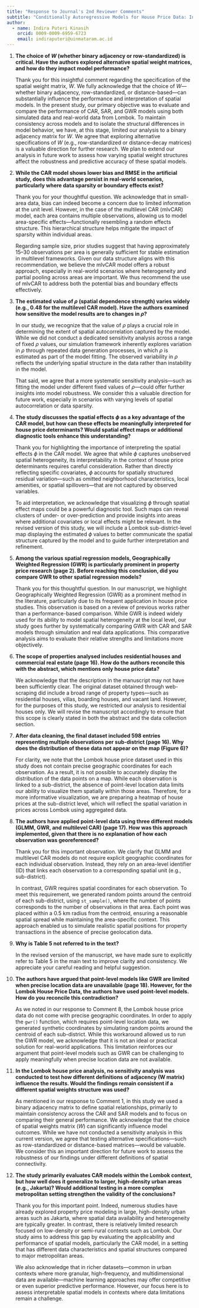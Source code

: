 ```yaml
---
title: "Response to Journal's 2nd Reviewer Comments"
subtitle: "Conditionally Autoregressive Models for House Price Data: Insights From a Comparative Simulation Study"
author: 
  - name: Indira Puteri Kinasih
    orcid: 0009-0009-6959-6723
    email: indiraputeri@uinmataram.ac.id
---
```


1.  **The choice of $W$ (whether binary adjacency or row-standardized) is critical. Have the authors explored alternative spatial weight matrices, and how do they impact model performance?**

    Thank you for this insightful comment regarding the specification of the spatial weight matrix, $W$. We fully acknowledge that the choice of $W$—whether binary adjacency, row-standardized, or distance-based—can substantially influence the performance and interpretation of spatial models. In the present study, our primary objective was to evaluate and compare the performance of CAR, SAR, and GWR models using both simulated data and real-world data from Lombok. To maintain consistency across models and to isolate the structural differences in model behavior, we have, at this stage, limited our analysis to a binary adjacency matrix for $W$. We agree that exploring alternative specifications of $W$ (e.g., row-standardized or distance-decay matrices) is a valuable direction for further research. We plan to extend our analysis in future work to assess how varying spatial weight structures affect the robustness and predictive accuracy of these spatial models.

2.  **While the CAR model shows lower bias and RMSE in the artificial study, does this advantage persist in real-world scenarios, particularly where data sparsity or boundary effects exist?**

    Thank you for your thoughtful question. We acknowledge that in small-area data, bias can indeed become a concern due to limited information at the unit level. However, in the case of the multilevel CAR (mlvCAR) model, each area contains multiple observations, allowing us to model area-specific effects—functionally resembling a random effects structure. This hierarchical structure helps mitigate the impact of sparsity within individual areas.

    Regarding sample size, prior studies suggest that having approximately 15–30 observations per area is generally sufficient for stable estimation in multilevel frameworks. Given our data structure aligns with this recommendation, we believe the mlvCAR model offers a robust approach, especially in real-world scenarios where heterogeneity and partial pooling across areas are important. We thus recommend the use of mlvCAR to address both the potential bias and boundary effects effectively.

3.  **The estimated value of $\rho$ (spatial dependence strength) varies widely (e.g., 0.48 for the multilevel CAR model). Have the authors examined how sensitive the model results are to changes in $\rho$?**

    In our study, we recognize that the value of $\rho$ plays a crucial role in determining the extent of spatial autocorrelation captured by the model. While we did not conduct a dedicated sensitivity analysis across a range of fixed $\rho$ values, our simulation framework inherently explores variation in $\rho$ through repeated data generation processes, in which $\rho$ is estimated as part of the model fitting. The observed variability in $\rho$ reflects the underlying spatial structure in the data rather than instability in the model.

    That said, we agree that a more systematic sensitivity analysis—such as fitting the model under different fixed values of $\rho$—could offer further insights into model robustness. We consider this a valuable direction for future work, especially in scenarios with varying levels of spatial autocorrelation or data sparsity.



4.  **The study discusses the spatial effects $\phi$ as a key advantage of the CAR model, but how can these effects be meaningfully interpreted for house price determinants? Would spatial effect maps or additional diagnostic tools enhance this understanding?**

    Thank you for highlighting the importance of interpreting the spatial effects $\phi$ in the CAR model. We agree that while $\phi$ captures unobserved spatial heterogeneity, its interpretability in the context of house price determinants requires careful consideration. Rather than directly reflecting specific covariates, $\phi$ accounts for spatially structured residual variation—such as omitted neighborhood characteristics, local amenities, or spatial spillovers—that are not captured by observed variables.

    To aid interpretation, we acknowledge that visualizing $\phi$ through spatial effect maps could be a powerful diagnostic tool. Such maps can reveal clusters of under- or over-prediction and provide insights into areas where additional covariates or local effects might be relevant. In the revised version of this study, we will include a Lombok sub-district-level map displaying the estimated $\phi$ values to better communicate the spatial structure captured by the model and to guide further interpretation and refinement.

5.  **Among the various spatial regression models, Geographically Weighted Regression (GWR) is particularly prominent in property price research (page 2). Before reaching this conclusion, did you compare GWR to other spatial regression models?**

    Thank you for this thoughtful question. In our manuscript, we highlight Geographically Weighted Regression (GWR) as a prominent method in the literature, particularly due to its frequent application in house price studies. This observation is based on a review of previous works rather than a performance-based comparison. While GWR is indeed widely used for its ability to model spatial heterogeneity at the local level, our study goes further by systematically comparing GWR with CAR and SAR models through simulation and real data applications. This comparative analysis aims to evaluate their relative strengths and limitations more objectively.
    
6.  **The scope of properties analysed includes residential houses and commercial real estate (page 16). How do the authors reconcile this with the abstract, which mentions only house price data?**

     We acknowledge that the description in the manuscript may not have been sufficiently clear. The original dataset obtained through web-scraping did include a broad range of property types—such as residential houses, villas, boarding houses, and vacant land. However, for the purposes of this study, we restricted our analysis to residential houses only. We will revise the manuscript accordingly to ensure that this scope is clearly stated in both the abstract and the data collection section.

7.  **After data cleaning, the final dataset included 598 entries representing multiple observations per sub-district (page 16). Why does the distribution of these data not appear on the map (Figure 6)?**

    For clarity, we note that the Lombok house price dataset used in this study does not contain precise geographic coordinates for each observation. As a result, it is not possible to accurately display the distribution of the data points on a map. While each observation is linked to a sub-district, the absence of point-level location data limits our ability to visualize them spatially within those areas. Therefore, for a more informative visualization, we are preparing a heatmap of house prices at the sub-district level, which will reflect the spatial variation in prices across Lombok using aggregated data.

8.  **The authors have applied point-level data using three different models (GLMM, GWR, and multilevel CAR) (page 17). How was this approach implemented, given that there is no explanation of how each observation was georeferenced?**

    Thank you for this important observation. We clarify that GLMM and multilevel CAR models do not require explicit geographic coordinates for each individual observation. Instead, they rely on an area-level identifier (ID) that links each observation to a corresponding spatial unit (e.g., sub-district).

    In contrast, GWR requires spatial coordinates for each observation. To meet this requirement, we generated random points around the centroid of each sub-district, using `st_sample()`, where the number of points corresponds to the number of observations in that area. Each point was placed within a 0.5 km radius from the centroid, ensuring a reasonable spatial spread while maintaining the area-specific context. This approach enabled us to simulate realistic spatial positions for property transactions in the absence of precise geolocation data.

9.  **Why is Table 5 not referred to in the text?**
    
    In the revised version of the manuscript, we have made sure to explicitly refer to Table 5 in the main text to improve clarity and consistency. We appreciate your careful reading and helpful suggestion.

10. **The authors have argued that point-level models like GWR are limited when precise location data are unavailable (page 18). However, for the Lombok House Price Data, the authors have used point-level models. How do you reconcile this contradiction?**

    As we noted in our response to Comment 8, the Lombok house price data do not come with precise geographic coordinates. In order to apply the `gwr()` function, which requires point-level location data, we generated synthetic coordinates by simulating random points around the centroid of each sub-district. While this workaround allowed us to run the GWR model, we acknowledge that it is not an ideal or practical solution for real-world applications. This limitation reinforces our argument that point-level models such as GWR can be challenging to apply meaningfully when precise location data are not available.

11. **In the Lombok house price analysis, no sensitivity analysis was conducted to test how different definitions of adjacency (W matrix) influence the results. Would the findings remain consistent if a different spatial weights structure was used?**

    As mentioned in our response to Comment 1, in this study we used a binary adjacency matrix to define spatial relationships, primarily to maintain consistency across the CAR and SAR models and to focus on comparing their general performance. We acknowledge that the choice of spatial weights matrix ($W$) can significantly influence model outcomes. While we have not conducted a sensitivity analysis in this current version, we agree that testing alternative specifications—such as row-standardized or distance-based matrices—would be valuable. We consider this an important direction for future work to assess the robustness of our findings under different definitions of spatial connectivity.

12. **The study primarily evaluates CAR models within the Lombok context, but how well does it generalize to larger, high-density urban areas (e.g., Jakarta)? Would additional testing in a more complex metropolitan setting strengthen the validity of the conclusions?**

    Thank you for this important point. Indeed, numerous studies have already explored property price modeling in large, high-density urban areas such as Jakarta, where spatial data availability and heterogeneity are typically greater. In contrast, there is relatively limited research focused on low-density or semi-rural contexts such as Lombok. Our study aims to address this gap by evaluating the applicability and performance of spatial models, particularly the CAR model, in a setting that has different data characteristics and spatial structures compared to major metropolitan areas.

    We also acknowledge that in richer datasets—common in urban contexts where more granular, high-frequency, and multidimensional data are available—machine learning approaches may offer competitive or even superior predictive performance. However, our focus here is to assess interpretable spatial models in contexts where data limitations remain a challenge. 

    
